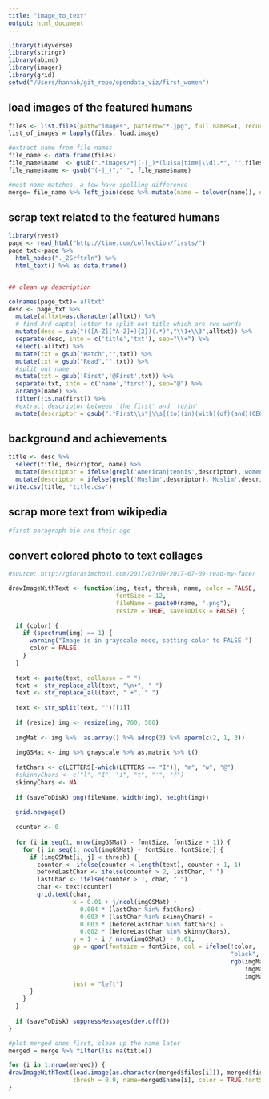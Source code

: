 ```yaml
---
title: "image_to_text"
output: html_document
---
```


```r
library(tidyverse)
library(stringr)
library(abind)
library(imager)
library(grid)
setwd("/Users/hannah/git_repo/opendata_viz/first_women")
```

## load images of the featured humans

```r
files <- list.files(path="images", pattern="*.jpg", full.names=T, recursive=FALSE)
list_of_images = lapply(files, load.image) 
```

```r
#extract name from file names
file_name <- data.frame(files)
file_name$name  <- gsub(".*images/*|(-|_)*(luisa|time|\\d).*", "",files)
file_name$name <- gsub("(-|_)"," ", file_name$name)
```

```r
#most name matches, a few have spelling difference
merge= file_name %>% left_join(desc %>% mutate(name = tolower(name)), on = 'name')
```


## scrap text related to the featured humans

```r
library(rvest)
page <- read_html("http://time.com/collection/firsts/")
page_txt<-page %>%
  html_nodes("._2Srftrln") %>%
  html_text() %>% as.data.frame() 


## clean up description

colnames(page_txt)='alltxt'
desc <- page_txt %>%
  mutate(alltxt=as.character(alltxt)) %>%
  # find 3rd captal letter to split out title which are two words
  mutate(desc = sub("(([A-Z][^A-Z]+){2})(.*)","\\1+\\3",alltxt)) %>%
  separate(desc, into = c('title','txt'), sep="\\+") %>%
  select(-alltxt) %>%
  mutate(txt = gsub("Watch","",txt)) %>%
  mutate(txt = gsub("Read","",txt)) %>%
  #split out name
  mutate(txt = gsub('First','@First',txt)) %>%
  separate(txt, into = c('name','first'), sep="@") %>%
  arrange(name) %>%
  filter(!is.na(first)) %>%
  #extract descriptor between 'the first' and 'to/in'
  mutate(descriptor = gsub(".*First\\s*|\\s[(to)(in)(with)(of)(and)(CEO)(U.S.)(person)].*", "", first))
```
## background and achievements
```r
title <- desc %>%
  select(title, descriptor, name) %>%
  mutate(descriptor = ifelse(grepl('American|tennis',descriptor),'women',descriptor)) %>%
  mutate(descriptor = ifelse(grepl('Muslim',descriptor),'Muslim',descriptor))
write.csv(title, 'title.csv')
```

## scrap more text from wikipedia
```r
#first paragraph bio and their age

```


## convert colored photo to text collages 
```r
#source: http://giorasimchoni.com/2017/07/09/2017-07-09-read-my-face/

drawImageWithText <- function(img, text, thresh, name, color = FALSE,
                              fontSize = 12, 
                              fileName = paste0(name, ".png"),
                              resize = TRUE, saveToDisk = FALSE) {
  
  if (color) {
    if (spectrum(img) == 1) {
      warning("Image is in grayscale mode, setting color to FALSE.")
      color = FALSE
    }
  }
  
  text <- paste(text, collapse = " ")
  text <- str_replace_all(text, "\n+", " ")
  text <- str_replace_all(text, " +", " ")
  
  text <- str_split(text, "")[[1]]
  
  if (resize) img <- resize(img, 700, 500)
  
  imgMat <- img %>%  as.array() %>% adrop(3) %>% aperm(c(2, 1, 3))
  
  imgGSMat <- img %>% grayscale %>% as.matrix %>% t()
  
  fatChars <- c(LETTERS[-which(LETTERS == "I")], "m", "w", "@")
  #skinnyChars <- c("l", "I", "i", "t", "'", "f")
  skinnyChars <- NA
  
  if (saveToDisk) png(fileName, width(img), height(img))
  
  grid.newpage()
  
  counter <- 0
  
  for (i in seq(1, nrow(imgGSMat) - fontSize, fontSize + 1)) {
    for (j in seq(1, ncol(imgGSMat) - fontSize, fontSize)) {
      if (imgGSMat[i, j] < thresh) {
        counter <- ifelse(counter < length(text), counter + 1, 1)
        beforeLastChar <- ifelse(counter > 2, lastChar, " ")
        lastChar <- ifelse(counter > 1, char, " ")
        char <- text[counter]
        grid.text(char,
                  x = 0.01 + j/ncol(imgGSMat) +
                    0.004 * (lastChar %in% fatChars) -
                    0.003 * (lastChar %in% skinnyChars) +
                    0.003 * (beforeLastChar %in% fatChars) -
                    0.002 * (beforeLastChar %in% skinnyChars),
                  y = 1 - i / nrow(imgGSMat) - 0.01,
                  gp = gpar(fontsize = fontSize, col = ifelse(!color, 
                                                              "black",
                                                              rgb(imgMat[i, j, 1],
                                                                  imgMat[i, j, 2],
                                                                  imgMat[i, j, 3]))),
                  just = "left")
      }
    }
  }
  
  if (saveToDisk) suppressMessages(dev.off())
}
```


```r
#plot merged ones first, clean up the name later 
merged = merge %>% filter(!is.na(title))

for (i in 1:nrow(merged)) {
drawImageWithText(load.image(as.character(merged$files[i])), merged$first[i], 
                  thresh = 0.9, name=merged$name[i], color = TRUE,fontSize = 6, saveToDisk = T)
}
```

